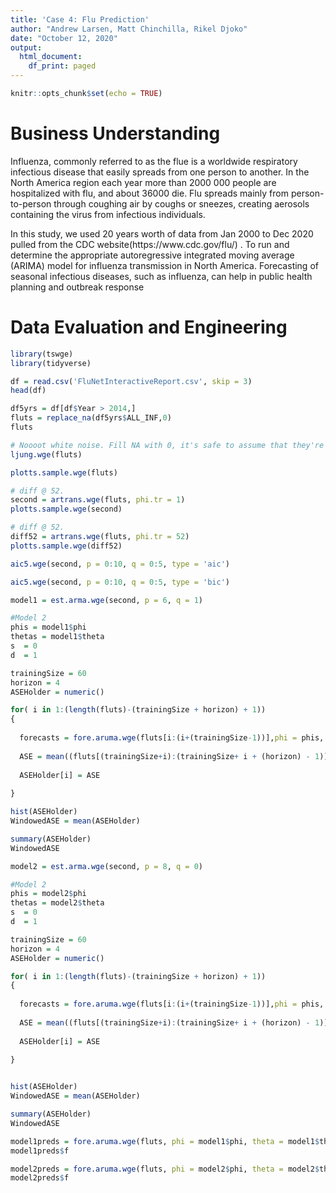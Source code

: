 ---
title: 'Case 4: Flu Prediction'
author: "Andrew Larsen, Matt Chinchilla, Rikel Djoko"
date: "October 12, 2020"
output:
  html_document:
    df_print: paged
---

```{r setup, include=FALSE}
knitr::opts_chunk$set(echo = TRUE)
```

# Business Understanding 

Influenza, commonly referred to as the flue is a worldwide respiratory infectious disease that easily spreads from one person to another. In the North America region each year more than 2000 000 people are hospitalized with flu, and about 36000 die.  Flu spreads mainly from person-to-person through coughing air by coughs or sneezes, creating aerosols containing the virus from infectious individuals. 

In this study, we used 20 years worth of data from Jan 2000 to Dec 2020 pulled from the CDC website(https://www.cdc.gov/flu/) . To run and determine the appropriate autoregressive integrated moving average (ARIMA) model for influenza transmission in North America. Forecasting of seasonal infectious diseases, such as influenza, can help in public health planning and outbreak response

 
# Data Evaluation and Engineering

```{r}
library(tswge)
library(tidyverse)
```

```{r}
df = read.csv('FluNetInteractiveReport.csv', skip = 3)
head(df)
```

```{r}
df5yrs = df[df$Year > 2014,]
fluts = replace_na(df5yrs$ALL_INF,0)
fluts
```


```{r}
# Noooot white noise. Fill NA with 0, it's safe to assume that they're 0. 
ljung.wge(fluts)
```


```{r}
plotts.sample.wge(fluts)

```

```{r}
# diff @ 52. 
second = artrans.wge(fluts, phi.tr = 1)
plotts.sample.wge(second)
```
```{r}
# diff @ 52. 
diff52 = artrans.wge(fluts, phi.tr = 52)
plotts.sample.wge(diff52)
```



```{r}
aic5.wge(second, p = 0:10, q = 0:5, type = 'aic')
```

```{r}
aic5.wge(second, p = 0:10, q = 0:5, type = 'bic')
```

```{r}
model1 = est.arma.wge(second, p = 6, q = 1)
```

```{r}
#Model 2  
phis = model1$phi
thetas = model1$theta
s  = 0
d  = 1

trainingSize = 60
horizon = 4
ASEHolder = numeric()

for( i in 1:(length(fluts)-(trainingSize + horizon) + 1))
{
  
  forecasts = fore.aruma.wge(fluts[i:(i+(trainingSize-1))],phi = phis, theta = thetas, s = s, d = d,n.ahead = horizon, plot = F)
  
  ASE = mean((fluts[(trainingSize+i):(trainingSize+ i + (horizon) - 1)] - forecasts$f)^2)
  
  ASEHolder[i] = ASE
  
}

hist(ASEHolder)
WindowedASE = mean(ASEHolder)

summary(ASEHolder)
WindowedASE
```


```{r}
model2 = est.arma.wge(second, p = 8, q = 0)
```

```{r}
#Model 2  
phis = model2$phi
thetas = model2$theta
s  = 0
d  = 1

trainingSize = 60
horizon = 4
ASEHolder = numeric()

for( i in 1:(length(fluts)-(trainingSize + horizon) + 1))
{
  
  forecasts = fore.aruma.wge(fluts[i:(i+(trainingSize-1))],phi = phis, theta = thetas, s = s, d = d,n.ahead = horizon, plot = F)
  
  ASE = mean((fluts[(trainingSize+i):(trainingSize+ i + (horizon) - 1)] - forecasts$f)^2)
  
  ASEHolder[i] = ASE
  
}


hist(ASEHolder)
WindowedASE = mean(ASEHolder)

summary(ASEHolder)
WindowedASE
```

```{r}
model1preds = fore.aruma.wge(fluts, phi = model1$phi, theta = model1$theta, d = 1, n.ahead = 4, plot = F)
model1preds$f
```

```{r}
model2preds = fore.aruma.wge(fluts, phi = model2$phi, theta = model2$theta, d = 1, n.ahead = 4, plot = F)
model2preds$f
```


